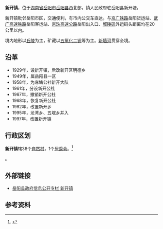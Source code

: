 {{Otheruses
|subject=[[湖南省|湖南省]][[岳阳县|岳阳县]]所辖“'''[[镇|镇]]'''”
|other=同名中国乡镇区划单位
|新开镇 
}}
{{中国乡级行政区|43/06/21/112/000
| 镇党委书记 = 吴承棉
| 镇长 = 吴望新 
| 总面积 = 131[[平方公里|平方公里]]              
| 总人口 = 3.8万
| 行政区类别 = 镇
| 政府驻地 = 新开塘
| 邮政编码 = 414118
| 电话区号 = 730
| 车牌代号 = 湘F
}}

'''新开镇'''，位于[[湖南省|湖南省]][[岳阳市|岳阳市]][[岳阳县|岳阳县]]西北部，镇人民政府驻岳阳县新开塘。

新开镇毗邻岳阳市区，交通便利，有市内公交车直达。与[[京广铁路|京广铁路]]岳阳货运站、[[武广高速铁路|武广高速铁路]]岳阳客运站、[[京珠高速公路|京珠高速公路]]岳阳出入口、[[城陵矶|城陵矶]]外运码头距离均在20公里以内。

境内地形以[[丘陵|丘陵]]为主，矿藏以[[五氧化二钒|五氧化二钒]]等为主。[[新墙河|新墙河]]贯穿全境。

==沿革==
*1929年，设新开镇，后改新开区明德乡
*1949年，属岳阳县一区
*1958年，为麻塘公社新开大队
*1961年，分设新开公社
*1967年，撤销新开公社
*1968年，恢复新开公社
*1982年，改置新开乡
*1995年，龙湾乡、五垸乡并入
*1997年，改置新开镇

==行政区划==
'''新开镇'''辖38个[[自然村|自然村]]，1个[[居委会|居委会]]。<ref>{{PRC admin/ref sgc|43/06/21/112/000}}</ref>

{{PRC admin/children|43/06/21/112/000}}。

==外部链接==
*[https://web.archive.org/web/20160304185706/http://www.yyx.gov.cn/xzsm_Show.asp?menuitem=%E6%94%BF%E5%8A%A1%E5%85%AC%E5%BC%80&ArticleID=248 岳阳县政府信息公开专栏 新开镇]
== 参考资料 ==
{{reflist}}

{{PRC admin/navcat|43/06/21/112/000}}